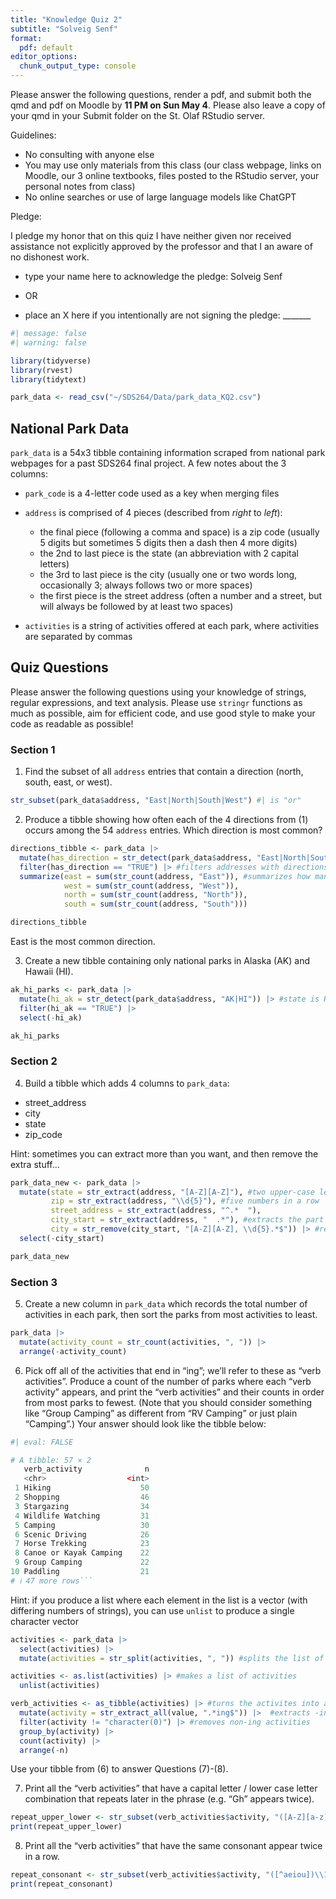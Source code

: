 ```yaml
---
title: "Knowledge Quiz 2"
subtitle: "Solveig Senf"
format:
  pdf: default
editor_options: 
  chunk_output_type: console
---
```


Please answer the following questions, render a pdf, and submit both the qmd and pdf on Moodle by **11 PM on Sun May 4**.  Please also leave a copy of your qmd in your Submit folder on the St. Olaf RStudio server.

Guidelines: 

- No consulting with anyone else
- You may use only materials from this class (our class webpage, links on Moodle, our 3 online textbooks, files posted to the RStudio server, your personal notes from class)
- No online searches or use of large language models like ChatGPT

Pledge: 

I pledge my honor that on this quiz I have neither given nor received assistance not explicitly approved by the professor and that I an aware of no dishonest work.

- type your name here to acknowledge the pledge: Solveig Senf

- OR

- place an X here if you intentionally are not signing the pledge: _______


```r
#| message: false
#| warning: false

library(tidyverse)
library(rvest)
library(tidytext)

park_data <- read_csv("~/SDS264/Data/park_data_KQ2.csv")
```

## National Park Data

`park_data` is a 54x3 tibble containing information scraped from national park webpages for a past SDS264 final project.  A few notes about the 3 columns:

- `park_code` is a 4-letter code used as a key when merging files

- `address` is comprised of 4 pieces (described from *right* to *left*):
  - the final piece (following a comma and space) is a zip code (usually 5 digits but sometimes 5 digits then a dash then 4 more digits)
  - the 2nd to last piece is the state (an abbreviation with 2 capital letters)
  - the 3rd to last piece is the city (usually one or two words long, occasionally 3; always follows two or more spaces)
  - the first piece is the street address (often a number and a street, but will always be followed by at least two spaces)

- `activities` is a string of activities offered at each park, where activities are separated by commas


## Quiz Questions

Please answer the following questions using your knowledge of strings, regular expressions, and text analysis.  Please use `stringr` functions as much as possible, aim for efficient code, and use good style to make your code as readable as possible!


### Section 1

1. Find the subset of all `address` entries that contain a direction (north, south, east, or west).

```r
str_subset(park_data$address, "East|North|South|West") #| is "or"
```

2. Produce a tibble showing how often each of the 4 directions from (1) occurs among the 54 `address` entries.  Which direction is most common?

```r
directions_tibble <- park_data |> 
  mutate(has_direction = str_detect(park_data$address, "East|North|South|West")) |>
  filter(has_direction == "TRUE") |> #filters addresses with directions
  summarize(east = sum(str_count(address, "East")), #summarizes how many times each direction appears
            west = sum(str_count(address, "West")),
            north = sum(str_count(address, "North")),
            south = sum(str_count(address, "South")))

directions_tibble
```

East is the most common direction.

3. Create a new tibble containing only national parks in Alaska (AK) and Hawaii (HI).

```r
ak_hi_parks <- park_data |>
  mutate(hi_ak = str_detect(park_data$address, "AK|HI")) |> #state is Hawaii or Alaska
  filter(hi_ak == "TRUE") |>
  select(-hi_ak)

ak_hi_parks
```

### Section 2

4. Build a tibble which adds 4 columns to `park_data`:

- street_address
- city
- state
- zip_code

Hint: sometimes you can extract more than you want, and then remove the extra stuff...

```r
park_data_new <- park_data |> 
  mutate(state = str_extract(address, "[A-Z][A-Z]"), #two upper-case letters 
         zip = str_extract(address, "\\d{5}"), #five numbers in a row
         street_address = str_extract(address, "^.*  "),
         city_start = str_extract(address, "  .*"), #extracts the part of the address after the double space
         city = str_remove(city_start, "[A-Z][A-Z], \\d{5}.*$")) |> #removes the state and zip code, leaving the city name
  select(-city_start)

park_data_new
```


### Section 3

5. Create a new column in `park_data` which records the total number of activities in each park, then sort the parks from most activities to least.

```r
park_data |>
  mutate(activity_count = str_count(activities, ", ")) |>
  arrange(-activity_count)
```


6. Pick off all of the activities that end in "ing"; we'll refer to these as "verb activities".  Produce a count of the number of parks where each "verb activity" appears, and print the "verb activities" and their counts in order from most parks to fewest. (Note that you should consider something like "Group Camping" as different from "RV Camping" or just plain "Camping".)  Your answer should look like the tibble below:

```r
#| eval: FALSE

# A tibble: 57 × 2
   verb_activity              n
   <chr>                  <int>
 1 Hiking                    50
 2 Shopping                  46
 3 Stargazing                34
 4 Wildlife Watching         31
 5 Camping                   30
 6 Scenic Driving            26
 7 Horse Trekking            23
 8 Canoe or Kayak Camping    22
 9 Group Camping             22
10 Paddling                  21
# ℹ 47 more rows```
```

Hint: if you produce a list where each element in the list is a vector (with differing numbers of strings), you can use `unlist` to produce a single character vector

```r
activities <- park_data |>
  select(activities) |>
  mutate(activities = str_split(activities, ", ")) #splits the list of activites

activities <- as.list(activities) |> #makes a list of activities 
  unlist(activities) 

verb_activities <- as_tibble(activities) |> #turns the activites into a tibble
  mutate(activity = str_extract_all(value, ".*ing$")) |>  #extracts -ing activities
  filter(activity != "character(0)") |> #removes non-ing activities
  group_by(activity) |>
  count(activity) |> 
  arrange(-n)
```

Use your tibble from (6) to answer Questions (7)-(8).  

7. Print all the "verb activities" that have a capital letter / lower case letter combination that repeats later in the phrase (e.g. "Gh" appears twice).

```r
repeat_upper_lower <- str_subset(verb_activities$activity, "([A-Z][a-z]).*\\1") 
print(repeat_upper_lower)
```

8. Print all the "verb activities" that have the same consonant appear twice in a row.
```r
repeat_consonant <- str_subset(verb_activities$activity, "([^aeiou])\\1")
print(repeat_consonant)
```

